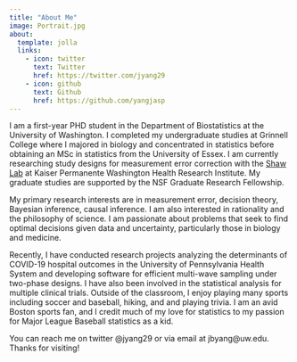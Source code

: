 ```yaml
---
title: "About Me"
image: Portrait.jpg
about:
  template: jolla
  links:
    - icon: twitter
      text: Twitter
      href: https://twitter.com/jyang29
    - icon: github
      text: Github
      href: https://github.com/yangjasp
---
```


I am a first-year PHD student in the Department of Biostatistics at the University of Washington. I completed my undergraduate studies at Grinnell College where I majored in biology and concentrated in statistics before obtaining an MSc in statistics from the University of Essex. I am currently researching study designs for measurement error correction with the [Shaw Lab](https://shawstat.org/) at Kaiser Permanente Washington Health Research Institute. My graduate studies are supported by the NSF Graduate Research Fellowship.

My primary research interests are in measurement error, decision theory, Bayesian inference, causal inference. I am also interested in rationality and the philosophy of science. I am passionate about problems that seek to find optimal decisions given data and uncertainty, particularly those in biology and medicine.

Recently, I have conducted research projects analyzing the determinants of COVID-19 hospital outcomes in the University of Pennsylvania Health System and developing software for efficient multi-wave sampling under two-phase designs. I have also been involved in the statistical analysis for multiple clinical trials. Outside of the classroom, I enjoy playing many sports including soccer and baseball, hiking, and and playing trivia. I am an avid Boston sports fan, and I credit much of my love for statistics to my passion for Major League Baseball statistics as a kid.

You can reach me on twitter @jyang29 or via email at jbyang@uw.edu. Thanks for visiting!